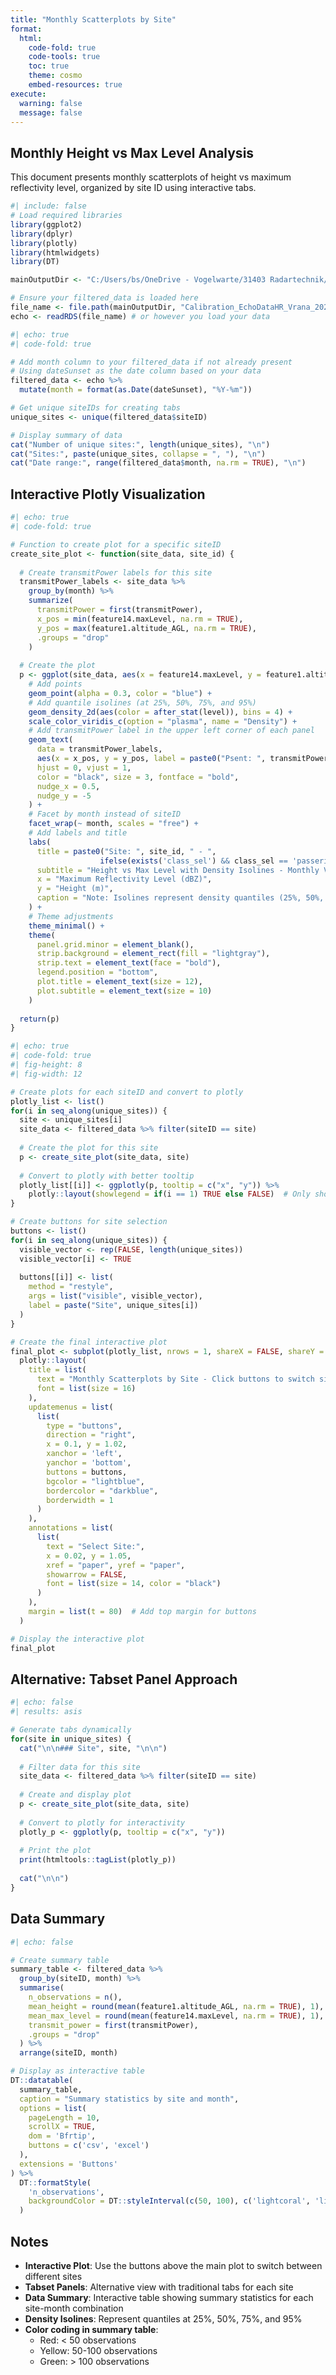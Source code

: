 ```yaml
---
title: "Monthly Scatterplots by Site"
format: 
  html:
    code-fold: true
    code-tools: true
    toc: true
    theme: cosmo
    embed-resources: true
execute:
  warning: false
  message: false
---
```


## Monthly Height vs Max Level Analysis

This document presents monthly scatterplots of height vs maximum reflectivity level, organized by site ID using interactive tabs.

```r
#| include: false
# Load required libraries
library(ggplot2)
library(dplyr)
library(plotly)
library(htmlwidgets)
library(DT)

mainOutputDir <- "C:/Users/bs/OneDrive - Vogelwarte/31403 Radartechnik/SBRS divers/Calibration_MR1/BS223"

# Ensure your filtered_data is loaded here
file_name <- file.path(mainOutputDir, "Calibration_EchoDataHR_Vrana_2024_HR_Vrana_2023_DE_BadLauchstaedt_2022_DE_Bernburg_2021_CH_Bern_2020_CH_Rothenburg_2020_CH_Bern_2020_CH_Zuerich_2020.rds")
echo <- readRDS(file_name) # or however you load your data
```

```r
#| echo: true
#| code-fold: true

# Add month column to your filtered_data if not already present
# Using dateSunset as the date column based on your data
filtered_data <- echo %>%
  mutate(month = format(as.Date(dateSunset), "%Y-%m"))

# Get unique siteIDs for creating tabs
unique_sites <- unique(filtered_data$siteID)

# Display summary of data
cat("Number of unique sites:", length(unique_sites), "\n")
cat("Sites:", paste(unique_sites, collapse = ", "), "\n")
cat("Date range:", range(filtered_data$month, na.rm = TRUE), "\n")
```

## Interactive Plotly Visualization

```r
#| echo: true
#| code-fold: true

# Function to create plot for a specific siteID
create_site_plot <- function(site_data, site_id) {
  
  # Create transmitPower labels for this site
  transmitPower_labels <- site_data %>%
    group_by(month) %>%
    summarize(
      transmitPower = first(transmitPower),
      x_pos = min(feature14.maxLevel, na.rm = TRUE),
      y_pos = max(feature1.altitude_AGL, na.rm = TRUE),
      .groups = "drop"
    )
  
  # Create the plot
  p <- ggplot(site_data, aes(x = feature14.maxLevel, y = feature1.altitude_AGL)) +
    # Add points
    geom_point(alpha = 0.3, color = "blue") +
    # Add quantile isolines (at 25%, 50%, 75%, and 95%)
    geom_density_2d(aes(color = after_stat(level)), bins = 4) +
    scale_color_viridis_c(option = "plasma", name = "Density") +
    # Add transmitPower label in the upper left corner of each panel
    geom_text(
      data = transmitPower_labels,
      aes(x = x_pos, y = y_pos, label = paste0("Psent: ", transmitPower, " kW")),
      hjust = 0, vjust = 1,
      color = "black", size = 3, fontface = "bold",
      nudge_x = 0.5,
      nudge_y = -5
    ) +
    # Facet by month instead of siteID
    facet_wrap(~ month, scales = "free") +
    # Add labels and title
    labs(
      title = paste0("Site: ", site_id, " - ", 
                    ifelse(exists('class_sel') && class_sel == 'passerine', "Passerine class", "All classes")),
      subtitle = "Height vs Max Level with Density Isolines - Monthly View",
      x = "Maximum Reflectivity Level (dBZ)",
      y = "Height (m)",
      caption = "Note: Isolines represent density quantiles (25%, 50%, 75%, 95%)"
    ) +
    # Theme adjustments
    theme_minimal() +
    theme(
      panel.grid.minor = element_blank(),
      strip.background = element_rect(fill = "lightgray"),
      strip.text = element_text(face = "bold"),
      legend.position = "bottom",
      plot.title = element_text(size = 12),
      plot.subtitle = element_text(size = 10)
    )
  
  return(p)
}
```

```r
#| echo: true
#| code-fold: true
#| fig-height: 8
#| fig-width: 12

# Create plots for each siteID and convert to plotly
plotly_list <- list()
for(i in seq_along(unique_sites)) {
  site <- unique_sites[i]
  site_data <- filtered_data %>% filter(siteID == site)
  
  # Create the plot for this site
  p <- create_site_plot(site_data, site)
  
  # Convert to plotly with better tooltip
  plotly_list[[i]] <- ggplotly(p, tooltip = c("x", "y")) %>%
    plotly::layout(showlegend = if(i == 1) TRUE else FALSE)  # Only show legend for first plot
}

# Create buttons for site selection
buttons <- list()
for(i in seq_along(unique_sites)) {
  visible_vector <- rep(FALSE, length(unique_sites))
  visible_vector[i] <- TRUE
  
  buttons[[i]] <- list(
    method = "restyle",
    args = list("visible", visible_vector),
    label = paste("Site", unique_sites[i])
  )
}

# Create the final interactive plot
final_plot <- subplot(plotly_list, nrows = 1, shareX = FALSE, shareY = FALSE) %>%
  plotly::layout(
    title = list(
      text = "Monthly Scatterplots by Site - Click buttons to switch sites",
      font = list(size = 16)
    ),
    updatemenus = list(
      list(
        type = "buttons",
        direction = "right",
        x = 0.1, y = 1.02,
        xanchor = 'left',
        yanchor = 'bottom',
        buttons = buttons,
        bgcolor = "lightblue",
        bordercolor = "darkblue",
        borderwidth = 1
      )
    ),
    annotations = list(
      list(
        text = "Select Site:",
        x = 0.02, y = 1.05,
        xref = "paper", yref = "paper",
        showarrow = FALSE,
        font = list(size = 14, color = "black")
      )
    ),
    margin = list(t = 80)  # Add top margin for buttons
  )

# Display the interactive plot
final_plot
```

## Alternative: Tabset Panel Approach

::: panel-tabset
```r
#| echo: false
#| results: asis

# Generate tabs dynamically
for(site in unique_sites) {
  cat("\n\n### Site", site, "\n\n")
  
  # Filter data for this site
  site_data <- filtered_data %>% filter(siteID == site)
  
  # Create and display plot
  p <- create_site_plot(site_data, site)
  
  # Convert to plotly for interactivity
  plotly_p <- ggplotly(p, tooltip = c("x", "y"))
  
  # Print the plot
  print(htmltools::tagList(plotly_p))
  
  cat("\n\n")
}
```
:::

## Data Summary

```r
#| echo: false

# Create summary table
summary_table <- filtered_data %>%
  group_by(siteID, month) %>%
  summarise(
    n_observations = n(),
    mean_height = round(mean(feature1.altitude_AGL, na.rm = TRUE), 1),
    mean_max_level = round(mean(feature14.maxLevel, na.rm = TRUE), 1),
    transmit_power = first(transmitPower),
    .groups = "drop"
  ) %>%
  arrange(siteID, month)

# Display as interactive table
DT::datatable(
  summary_table,
  caption = "Summary statistics by site and month",
  options = list(
    pageLength = 10,
    scrollX = TRUE,
    dom = 'Bfrtip',
    buttons = c('csv', 'excel')
  ),
  extensions = 'Buttons'
) %>%
  DT::formatStyle(
    'n_observations',
    backgroundColor = DT::styleInterval(c(50, 100), c('lightcoral', 'lightyellow', 'lightgreen'))
  )
```

## Notes

-   **Interactive Plot**: Use the buttons above the main plot to switch between different sites
-   **Tabset Panels**: Alternative view with traditional tabs for each site
-   **Data Summary**: Interactive table showing summary statistics for each site-month combination
-   **Density Isolines**: Represent quantiles at 25%, 50%, 75%, and 95%
-   **Color coding in summary table**:
    -   Red: \< 50 observations
    -   Yellow: 50-100 observations\
    -   Green: \> 100 observations
